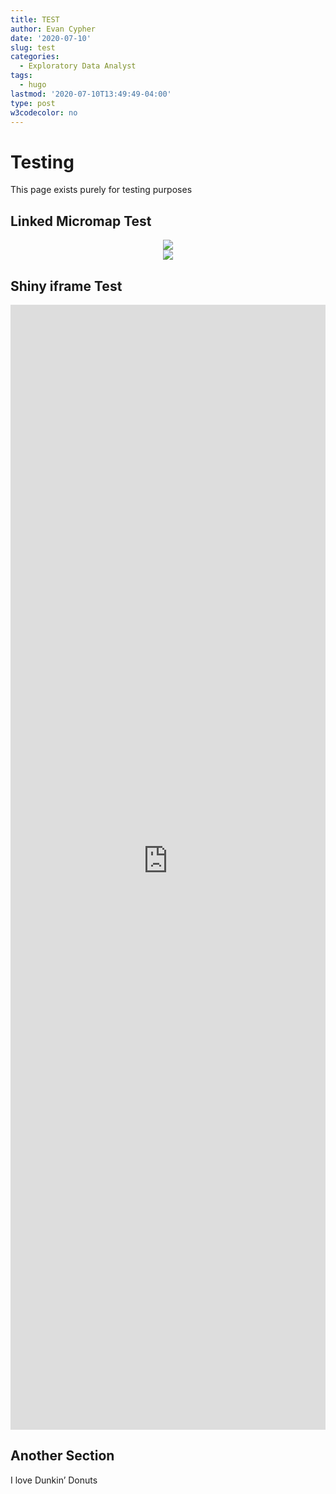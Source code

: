 ```yaml
---
title: TEST
author: Evan Cypher
date: '2020-07-10'
slug: test
categories:
  - Exploratory Data Analyst
tags:
  - hugo
lastmod: '2020-07-10T13:49:49-04:00'
type: post
w3codecolor: no
---
```


# Testing

This page exists purely for testing purposes

## Linked Micromap Test

<center>![](https://img.rankedboost.com/wp-content/plugins/pokemon-sword-shield/assets/pokemon-images-shiny/Shiny-Wooper.png)</center>

<center>![](https://raw.githubusercontent.com/ecypher/ecypher.github.io/master/images/Dunkin_Linked_MicromapST.png)</center>


## Shiny iframe Test



<iframe height="1800" width="100%" frameborder="no" src="https://antoinesoetewey.shinyapps.io/statistics-201/"> </iframe>

## Another Section

I love Dunkin' Donuts
